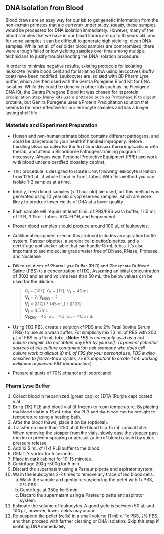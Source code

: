 ## DNA Isolation from Blood

Blood draws are an easy way for our lab to get genetic information from the non-human primates that are currently under study.  Ideally, these samples would be processed for DNA isolation immediately.  However, many of the blood samples that we have in our blood library are up to 10 years old, and for some samples it can be difficult to generate high yielding, clean DNA samples.  While not all of our older blood samples are compromised, there were enough failed or low yielding samples over time among multiple technicians to justify troubleshooting the DNA isolation procedure.

In order to minimize negative results, existing protocols for isolating leukocyte (white blood cell) and for isolating DNA using leucoctyes (buffy coat) have been modified.  Leukocytes are isolated with BD Pharm Lyse buffer, which are then used with the Gentra Puregene Blood Kit for DNA isolation.  While this could be done with other kits such as the Flexigene DNA Kit, the Gentra Puregene Blood Kit was chosen for its protein precipitation step.  Many kits use a protease such as Proteinase K to digest proteins, but Gentra Puregene uses a Protein Precipitation solution that seems to be more effective for our leukocyte samples and has a longer lasting shelf life.
 
### Materials and Experiment Preparation

* Human and non-human primate blood contains different pathogens, and could be dangerous to your health if handled improperly.  Before handling blood samples for the first time discuss these implications with the lab, and attend a Bloodborne Pathogens training program if necessary.  Always wear Personal Protective Equipment (PPE) and work with blood under a certified biosafety cabinet.
*	This procedure is designed to isolate DNA following leukocyte isolation from 1250 µL of whole blood in 15 mL tubes.  With this method you can isolate 1-2 samples at a time.  
*	Ideally, fresh blood samples (< 1 hour old) are used, but this method was generated using 10 year old cryopreserved samples, which are more likely to produce lower yields of DNA at a lower quality.
*	Each sample will require at least 6 mL of PBS/FBS wash buffer, 12.5 mL of PLB, 3 15 mL tubes, 70% EtOH, and Isopropanol.
*	Proper blood samples should produce around 100 µL of leukocytes.
*	Additional equipment used in this protocol includes an aspiration bottle system, Pasteur pipettes, a serological pipettor/pipettes, and a centrifuge and shaker table that can handle 15 mL tubes.  It’s also important to use molecular grade water free of DNase, RNase, Protease, and Nuclease.
*	Dilute solutions of Pharm Lyse Buffer (PLB) and Phosphate Buffered Saline (PBS) to a concentration of (1X).  Assuming an initial concentration of (10X) and an end volume less than 50 mL, the below values can be used for the dilution.

    > C~i~ = [10X];   C~f~ = [1X];   V~f~ = 45 mL  
    > **V~i~** = ?;   **V~H2O~** = ?  
    > **V~i~** = ([1X]) \* (45 mL) / ([10X])  
    > **V~i~** = 4.5 mL  
    > **V~H2O~** = 45 mL - 4.5 mL = 40.5 mL
    
*	Using (1X) PBS, create a solution of PBS and 2% Fetal Bovine Serum (FBS) to use as a wash buffer.  For simplicity mix 10 mL of PBS with 200 µL of FBS in a 15 mL tube.  (**Note:**  *FBS is commonly used as a cell culture reagent.  Do not obtain any FBS by yourself.  To prevent potential sources of cell culture contamination ask someone who does cell culture work to aliquot 10 mL of FBS for your personal use.  FBS is also sensitive to freeze-thaw cycles, so it’s important to create 1 mL working solutions to prevent FBS denaturation.*)
*	Prepare aliquots of 70% ethanol and Isopropanol.

### Pharm Lyse Buffer

1.  Collect blood in heparinized (green cap) or EDTA (Purple cap) coated vial.
2.	Bring (1X) PLB and blood vial (if frozen) to room temperature.  By placing the blood vial in a 15 mL tube, the PLB and the blood can be brought to temperature using a heating bath.
3.	After the blood thaws, place it on ice (optional).
4.	Transfer no more than 1250 µl of the blood to a 15 mL conical tube.  When removing the stopper from the vials, slowly ease the stopper past the rim to prevent spraying or aerosolization of blood caused by quick pressure release.
5.	Add 12.5 mL of (1x) PLB buffer to the blood.
6.	GENTLY vortex for 5 seconds. 
7.	Place in dark cabinet for 10-15 minutes.
8.	Centrifuge 200g -500g for 5 min.
9.	Discard the supernatant using a Pasteur pipette and aspirator system.
10.	Wash the leukocytes 2-3 times to remove any trace of red blood cells.
    a.	Wash the sample and gently re-suspending the pellet with 1x PBS, 2% FBS.  
    b.	Centrifuge at 350g for 5 min.
    c.	Discard the supernatant using a Pasteur pipette and aspirator system.
11.	Estimate the volume of leukocytes.  A good yield is between 50 µL and 100 µL, however, lower yields may occur.
12.	Re-suspend the pellet (cells) in a small volume (1 ml) of 1x PBS, 2% FBS, and then proceed with further cleaning or DNA isolation.  Skip this step if isolating DNA immediately.

